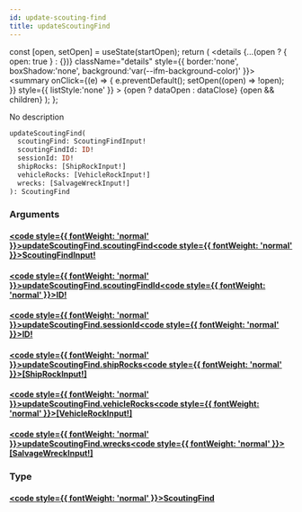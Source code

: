 ```yaml
---
id: update-scouting-find
title: updateScoutingFind
---
```









  const [open, setOpen] = useState(startOpen);
  return (
    <details {...(open ? { open: true } : {})} className="details" style={{ border:'none', boxShadow:'none', background:'var(--ifm-background-color)' }}>
      <summary
        onClick={(e) => {
          e.preventDefault();
          setOpen((open) => !open);
        }}
        style={{ listStyle:'none' }}
      >
      {open ? dataOpen : dataClose}
      </summary>
      {open && children}
    </details>
  );
};








No description


```graphql
updateScoutingFind(
  scoutingFind: ScoutingFindInput!
  scoutingFindId: ID!
  sessionId: ID!
  shipRocks: [ShipRockInput!]
  vehicleRocks: [VehicleRockInput!]
  wrecks: [SalvageWreckInput!]
): ScoutingFind
```




### Arguments

#### [<code style={{ fontWeight: 'normal' }}>updateScoutingFind.<b>scoutingFind</b></code>](#)<Bullet />[<code style={{ fontWeight: 'normal' }}><b>ScoutingFindInput!</b></code>](/api/types/inputs/scouting-find-input.mdx) <Badge class="badge badge--secondary badge--non_null" text="non-null"/> <Badge class="badge badge--secondary " text="input"/> 



#### [<code style={{ fontWeight: 'normal' }}>updateScoutingFind.<b>scoutingFindId</b></code>](#)<Bullet />[<code style={{ fontWeight: 'normal' }}><b>ID!</b></code>](/api/types/scalars/id.mdx) <Badge class="badge badge--secondary badge--non_null" text="non-null"/> <Badge class="badge badge--secondary " text="scalar"/> 



#### [<code style={{ fontWeight: 'normal' }}>updateScoutingFind.<b>sessionId</b></code>](#)<Bullet />[<code style={{ fontWeight: 'normal' }}><b>ID!</b></code>](/api/types/scalars/id.mdx) <Badge class="badge badge--secondary badge--non_null" text="non-null"/> <Badge class="badge badge--secondary " text="scalar"/> 



#### [<code style={{ fontWeight: 'normal' }}>updateScoutingFind.<b>shipRocks</b></code>](#)<Bullet />[<code style={{ fontWeight: 'normal' }}><b>[ShipRockInput!]</b></code>](/api/types/inputs/ship-rock-input.mdx) <Badge class="badge badge--secondary " text="list"/> <Badge class="badge badge--secondary " text="input"/> 



#### [<code style={{ fontWeight: 'normal' }}>updateScoutingFind.<b>vehicleRocks</b></code>](#)<Bullet />[<code style={{ fontWeight: 'normal' }}><b>[VehicleRockInput!]</b></code>](/api/types/inputs/vehicle-rock-input.mdx) <Badge class="badge badge--secondary " text="list"/> <Badge class="badge badge--secondary " text="input"/> 



#### [<code style={{ fontWeight: 'normal' }}>updateScoutingFind.<b>wrecks</b></code>](#)<Bullet />[<code style={{ fontWeight: 'normal' }}><b>[SalvageWreckInput!]</b></code>](/api/types/inputs/salvage-wreck-input.mdx) <Badge class="badge badge--secondary " text="list"/> <Badge class="badge badge--secondary " text="input"/> 



### Type

#### [<code style={{ fontWeight: 'normal' }}><b>ScoutingFind</b></code>](/api/types/unions/scouting-find.mdx) <Badge class="badge badge--secondary " text="union"/>